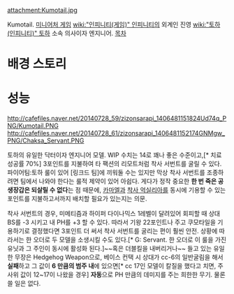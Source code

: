 attachment:Kumotail.jpg

Kumotail. [[미니어처 게임]] [[wiki:"인피니티(게임)" 인피니티]]의 외계인 진영 [[wiki:"토하(인피니티)" 토하]] 소속 의사이자 엔지니어.
[[목차]]
= 배경 스토리 =

= 성능 =
http://cafefiles.naver.net/20140728_59/zizonsarapi_1406481151824Ud74q_PNG/Kumotail.PNG
http://cafefiles.naver.net/20140728_61/zizonsarapi_1406481152174GNMgw_PNG/Chaksa_Servant.PNG

토하의 유일한 닥터이자 엔지니어 모델. WIP 수치는 14로 꽤나 좋은 수준이고,[* 치료 성공률 70%] 3포인트를 지불하여 타 팩션의 리모트처럼 착사 서번트를 굴릴 수 있다. 파이어팀:토하 룰이 있어 [링크드 팀]에 끼워둘 수는 있지만 막상 착사 서번트를 조종하려면 팀에서 나와야 한다는 룰적 제약이 있어 아쉽다. 게다가 정작 중요한 '''한 번 죽은 공생장갑은 되살릴 수 없다'''는 점 때문에, [[카마엘(인피니티)|카마엘]]과 [[착사|착사 억실리아]]를 동시에 기용할 수 있는 포인트를 지불하고서까지 배치할 필요가 있는지는 의문.

착사 서번트의 경우, 미메티즘과 하이퍼 다이나믹스 1레벨이 달려있어 회피할 때 상대 BS를 -3 시키고 내 PH를 +3 할 수 있다. 따라서 기왕 22포인트나 주고 쿠모타일을 기용하기로 결정했다면 3포인트 더 써서 착사 서번트를 굴리는 편이 훨씬 안전. 상황에 따라서는 한 오더로 두 모델을 소생시킬 수도 있다.[* G: Servant. 한 오더로 이 룰을 가진 유닛과 그 주인이 동시에 활성화 된다.]~~혹은 더블킬을 내버리거나~~ 들고 있는 유일한 무장은 Hedgehog Weapon으로, 베이스 컨택 시 상대가 cc-6의 일반굴림을 해서 '''실패'''하고 그 값이 '''6 만큼의 범주 내'''에 있으면[* cc 17인 모델이 칼질을 했다고 치면, 주사위 값이 12~17이 나왔을 경우] '''자동'''으로 PH 만큼의 데미지를 주는 희한한 무기. 물론 쓸 일은 없다.
